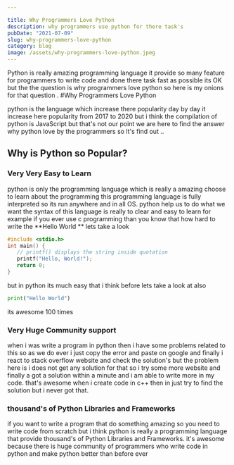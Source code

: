 ```yaml
---

title: Why Programmers Love Python
description: why programmers use python for there task's
pubDate: "2021-07-09"
slug: why-programmers-love-python
category: blog
image: /assets/why-programmers-love-python.jpeg
---
```



Python is really amazing programming language it provide so many feature for programmers to write code and done there task fast as possible its OK but the the question is why programmers love python
so here is my onions for that question .
#Why Programmers Love Python

python is the language which increase there popularity day by day it increase here popularity from 2017 to 2020 but i think the compilation of python is JavaScript but that's not our point we are here to find the answer why python love by the programmers so lt's find out ..

## Why is Python so Popular?

### Very Very Easy to Learn

python is only the programming language which is really a amazing choose to learn about the programming this programming language is fully interpreted so its run anywhere and in all OS.
python help us to do what we want the syntax of this language is really to clear and easy to learn for example if you ever use c programming than you know that how hard to write the **Hello World
** lets take a look

```c
#include <stdio.h>
int main() {
   // printf() displays the string inside quotation
   printf("Hello, World!");
   return 0;
}
```

but in python its much easy that i think before lets take a look at also

```python
print("Hello World")
```

its awesome 100 times

### Very Huge Community support

when i was write a program in python then i have some problems related to this so as we do ever i just copy the error and paste on google and finally i react to stack overflow website and check the solution's but the problem here is i does not get any solution for that so i try some more website and finally a got a solution within a minute and i am able to write more in my code. that's awesome when i create code in c++ then in just try to find the solution but i never got that.

<Ad />

### thousand's of Python Libraries and Frameworks

if you want to write a program that do something amazing so you need to write code from scratch but i think python is really a programming language that provide thousand's of Python Libraries and Frameworks. it's awesome because there is huge community of programmers who write code in python and make python better than before ever
